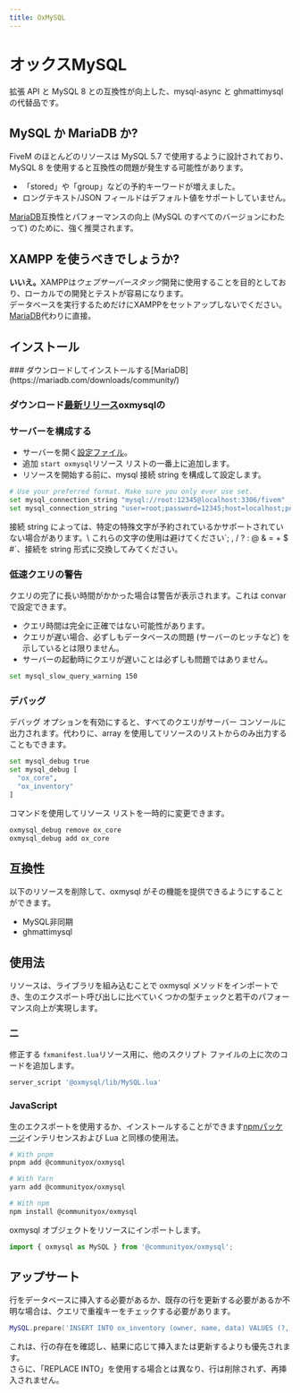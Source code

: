 ```yaml
---
title: OxMySQL
---
```


# オックスMySQL


<ResourceLinks repo="https://github.com/communityox/oxmysql" />

拡張 API と MySQL 8 との互換性が向上した、mysql-async と ghmattimysql の代替品です。

## MySQL か MariaDB か?

FiveM のほとんどのリソースは MySQL 5.7 で使用するように設計されており、MySQL 8 を使用すると互換性の問題が発生する可能性があります。

* 「stored」や「group」などの予約キーワードが増えました。
* ロングテキスト/JSON フィールドはデフォルト値をサポートしていません。

[MariaDB](https://mariadb.com/downloads/community/)互換性とパフォーマンスの向上 (MySQL のすべてのバージョンにわたって) のために、強く推奨されます。

## XAMPP を使うべきでしょうか?

**いいえ。**&#x58;AMPPは*ウェブサーバースタック*開発に使用することを目的としており、ローカルでの開発とテストが容易になります。\
データベースを実行するためだけにXAMPPをセットアップしないでください。[MariaDB](https://mariadb.com/downloads/community/)代わりに直接。

## インストール

<Steps>
  ### ダウンロードしてインストールする[MariaDB](https://mariadb.com/downloads/community/)

  ### ダウンロード[最新リリース](https://github.com/communityox/oxmysql/releases/latest)oxmysqlの

  ### サーバーを構成する

  * サーバーを開く[設定ファイル](https://docs.fivem.net/docs/server-manual/setting-up-a-server-vanilla/#servercfg)。
  * 追加 `start oxmysql`リソース リストの一番上に追加します。
  * リソースを開始する前に、mysql 接続 string を構成して設定します。

  ```bash
  # Use your preferred format. Make sure you only ever use set.
  set mysql_connection_string "mysql://root:12345@localhost:3306/fivem"
  set mysql_connection_string "user=root;password=12345;host=localhost;port=3306;database=fivem"
  ```

  <Callout type="info">
    接続 string によっては、特定の特殊文字が予約されているかサポートされていない場合があります。\
    これらの文字の使用は避けてください`; , / ? : @ & = + $ #`、接続を string 形式に交換してみてください。
  </Callout>

  ### 低速クエリの警告

  クエリの完了に長い時間がかかった場合は警告が表示されます。これは convar で設定できます。

  * クエリ時間は完全に正確ではない可能性があります。
  * クエリが遅い場合、必ずしもデータベースの問題 (サーバーのヒッチなど) を示しているとは限りません。
  * サーバーの起動時にクエリが遅いことは必ずしも問題ではありません。

  ```bash
  set mysql_slow_query_warning 150
  ```

  ### デバッグ

  デバッグ オプションを有効にすると、すべてのクエリがサーバー コンソールに出力されます。代わりに、array を使用してリソースのリストからのみ出力することもできます。

  ```bash
  set mysql_debug true
  set mysql_debug [
    "ox_core",
    "ox_inventory"
  ]
  ```

  コマンドを使用してリソース リストを一時的に変更できます。

  ```bash
  oxmysql_debug remove ox_core
  oxmysql_debug add ox_core
  ```
</Steps>

## 互換性

以下のリソースを削除して、oxmysql がその機能を提供できるようにすることができます。

* MySQL非同期
* ghmattimysql

## 使用法

リソースは、ライブラリを組み込むことで oxmysql メソッドをインポートでき、生のエクスポート呼び出しに比べていくつかの型チェックと若干のパフォーマンス向上が実現します。

### 二

修正する `fxmanifest.lua`リソース用に、他のスクリプト ファイルの上に次のコードを追加します。

```lua
server_script '@oxmysql/lib/MySQL.lua'
```

### JavaScript

生のエクスポートを使用するか、インストールすることができます[npmパッケージ](https://www.npmjs.com/package/@communityox/oxmysql)インテリセンスおよび Lua と同様の使用法。

```bash
# With pnpm
pnpm add @communityox/oxmysql

# With Yarn
yarn add @communityox/oxmysql

# With npm
npm install @communityox/oxmysql
```

oxmysql オブジェクトをリソースにインポートします。

```js
import { oxmysql as MySQL } from '@communityox/oxmysql';
```

## アップサート

行をデータベースに挿入する必要があるか、既存の行を更新する必要があるか不明な場合は、クエリで重複キーをチェックする必要があります。

```lua
MySQL.prepare('INSERT INTO ox_inventory (owner, name, data) VALUES (?, ?, ?) ON DUPLICATE KEY UPDATE data = VALUES(data)', { owner, dbId, inventory })
```

これは、行の存在を確認し、結果に応じて挿入または更新するよりも優先されます。\
さらに、「REPLACE INTO」を使用する場合とは異なり、行は削除されず、再挿入されません。
